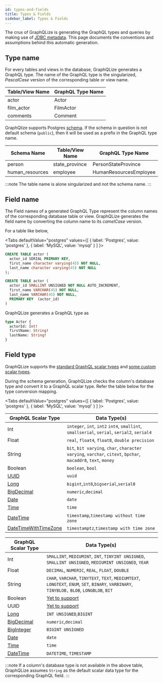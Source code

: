 ```yaml
---
id: types-and-fields
title: Types & Fields
sidebar_label: Types & Fields
---
```


The crux of GraphQLize is generating the GraphQL types and queries by making use of [JDBC metadata](https://docs.oracle.com/javase/7/docs/api/java/sql/DatabaseMetaData.html). This page documents the conventions and assumptions behind this automatic generation.

## Type name

For every tables and views in the database, GraphQLize generates a GraphQL type. The name of the GraphQL type is the singularized, _PascalCase_ version of the corresponding table or view name.

| Table/View Name | GraphQL Type Name |
| --------------- | ----------------- |
| actor           | Actor             |
| film_actor      | FilmActor         |
| comments        | Comment           |

GraphQlize supports Postgres [schema](https://www.postgresql.org/docs/current/ddl-schemas.html). If the schema in question is not default schema (`public`), then it will be used as a prefix in the GraphQL type name.

| Schema Name     | Table/View Name | GraphQL Type Name      |
| --------------- | --------------- | ---------------------- |
| person          | state_province  | PersonStateProvince    |
| human_resources | employee        | HumanResourcesEmployee |

:::note
The table name is alone singularized and not the schema name.
:::

## Field name

The Field names of a generated GraphQL Type represent the column names of the corresponding database table or view. GraphQLize generates the field name by converting the column name to its _camelCase_ version.

For a table like below,



<Tabs
  defaultValue="postgres"
  values={[
    { label: 'Postgres', value: 'postgres' },
    { label: 'MySQL', value: 'mysql' }
  ]
}>
<TabItem value="postgres">

```sql
CREATE TABLE actor (
  actor_id SERIAL PRIMARY KEY,
  first_name character varying(45) NOT NULL,
  last_name character varying(45) NOT NULL
);
```

</TabItem>
<TabItem value="mysql">

```sql
CREATE TABLE actor (
  actor_id SMALLINT UNSIGNED NOT NULL AUTO_INCREMENT,
  first_name VARCHAR(45) NOT NULL,
  last_name VARCHAR(45) NOT NULL,
  PRIMARY KEY  (actor_id)
)
```

</TabItem>

</Tabs>

GraphQLize generates a GraphQL type as 

```graphql
type Actor {
  actorId: Int!
  firstName: String!
  lastName: String!
}
```

## Field type

GraphQLize supports the [standard GraphQL scalar types](https://graphql.org/learn/schema/#scalar-types) and [some custom scalar types](./custom_scalar_types.md).

During the schema generation, GraphQLize checks the column's database type and convert it to a GraphQL scalar type. Refer the table below for the type conversion mapping.


<Tabs
  defaultValue="postgres"
  values={[
    { label: 'Postgres', value: 'postgres' },
    { label: 'MySQL', value: 'mysql' }
  ]
}>
<TabItem value="postgres">

| GraphQL Scalar Type | Data Type(s) |
| ------------------- | --------- |
| Int | `integer`, `int`, `int2`  `int4`, `smallint`, `smallserial`, `serial`, `serial2`, `serial4`|
| Float | `real`, `float4`, `float8`, `double precision`|
| String | `bit`, `bit varying`, `char`, `character varying`, `varchar`, `citext`, `bpchar`, `macaddr8`, `text`, `money`  |
| Boolean | `boolean`, `bool` |
| [UUID](/docs/graphql_schema/custom-scalar-types#uuid) | `uuid` |
| [Long](/docs/graphql_schema/custom-scalar-types#long) | `bigint`,`int8`,`bigserial`,`serial8` |
| [BigDecimal](/docs/graphql_schema/custom-scalar-types#bigdecimal) | `numeric`,`decimal` |
| [Date](/docs/graphql_schema/custom-scalar-types#date) | `date` |
| [Time](/docs/graphql_schema/custom-scalar-types#time) | `time` |
| [DateTime](/docs/graphql_schema/custom-scalar-types#datetime) | `timestamp`,`timestamp without time zone` |
| [DateTimeWithTimeZone](/docs/graphql_schema/custom-scalar-types#datetimwithtimezone) | `timestamptz`,`timestamp with time zone` |

</TabItem>
<TabItem value="mysql">

| GraphQL Scalar Type | Data Type(s) |
| --------------- | ----------------- |
| Int | `SMALLINT`, `MEDIUMINT`, `INT`, `TINYINT UNSIGNED`, `SMALLINT UNSIGNED`, `MEDIUMINT UNSIGNED`, `YEAR` |
| Float | `DECIMAL`, `NUMERIC`, `REAL`, `FLOAT`, `DOUBLE` |
| String | `CHAR`, `VARCHAR`, `TINYTEXT`, `TEXT`, `MEDIUMTEXT`, `LONGTEXT`, `ENUM`, `SET`, `BINARY`, `VARBINARY`, `TINYBLOB,` `BLOB`, `LONGBLOB`, `BIT` |
| Boolean | [Yet to support](https://github.com/graphqlize/graphqlize/issues/10) |
| UUID | [Yet to support](https://github.com/graphqlize/graphqlize/issues/11) |
| [Long](/docs/graphql_schema/custom-scalar-types#long) | `INT UNSIGNED`,`BIGINT` |
| [BigDecimal](/docs/graphql_schema/custom-scalar-types#bigdecimal) | `numeric`,`decimal` |
| [BigInteger](/docs/graphql_schema/custom-scalar-types#biginteger) | `BIGINT UNSIGNED` |
| [Date](/docs/graphql_schema/custom-scalar-types#date) | `date` |
| [Time](/docs/graphql_schema/custom-scalar-types#time) | `time` |
| [DateTime](/docs/graphql_schema/custom-scalar-types#datetime) | `DATETIME`, `TIMESTAMP` |

</TabItem>

</Tabs>

:::note
If a column's database type is not available in the above table, GraphQLize assumes `String` as the default scalar data type for the corresponding GraphQL field.
:::